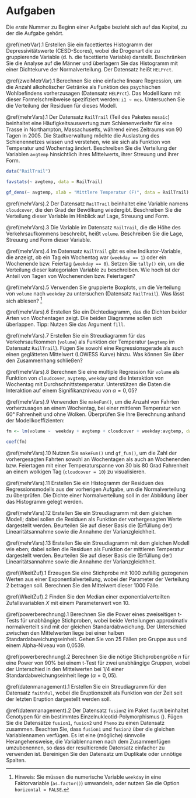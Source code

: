 # Aufgaben

Die *erste* Nummer zu Beginn einer Aufgabe bezieht sich auf das Kapitel, zu der die Aufgabe gehört.

<!-- Referenzen zu den Kapiteln müssen noch eingefügt werden -->


\@ref(metrVar).1 Erstellen Sie ein facettiertes Histogramm der Depressivitätswerte (CESD-Scores), wobei die Drogenart die zu gruppierende Variable (d.\ h. die facettierte Variable) darstellt. Beschränken Sie die Analyse auf die Männer und überlagern Sie das Histogramm mit einer Dichtekurve der Normalverteilung. Der Datensatz heißt `HELPrct`.


\@ref(zweiMetrVar).1 Berechnen Sie eine einfache lineare Regression, um die Anzahl alkoholischer Getränke als Funktion des psychischen Wohlbefindens vorherzusagen (Datensatz `HELPrct`). Das Modell kann mit dieser Formelschreibweise spezifiziert werden: `i1 ~ mcs`. Untersuchen Sie die Verteilung der Residuen für dieses Modell. 

\@ref(mehrVars).1 Der Datensatz `RailTrail` (Teil des Paketes `mosaic`) beinhaltet eine Häufigkeitsauswertung zum Schienenverkehr für eine Trasse in Northampton, Massachusetts, während eines Zeitraums von 90 Tagen in 2005. Die Stadtverwaltung möchte die Auslastung des Schienennetzes wissen und verstehen, wie sie sich als Funktion von Temperatur und Wochentag ändert. Beschreiben Sie die Verteilung der Variablen `avgtemp` hinsichtlich ihres Mittelwerts, ihrer Streuung und ihrer Form.


```r
data("RailTrail")

favstats(~ avgtemp, data = RailTrail)

gf_dens(~ avgtemp, xlab = "Mittlere Temperatur (F)", data = RailTrail)
```


\@ref(mehrVars).2 Der Datensatz `RailTrail` beinhaltet eine Variable namens `cloudcover`, die den Grad der Bewölkung wiedergibt. Beschreiben Sie die Verteilung dieser Variable im Hinblick auf Lage, Streuung und Form.


\@ref(mehrVars).3 Die Variable im Datensatz `RailTrail`, die die Höhe des Verkehrsaufkommens beschreibt, heißt `volume`. Beschreiben Sie die Lage, Streuung und Form dieser Variable.


\@ref(mehrVars).4 Im Datensatz `RailTrail` gibt es eine Indikator-Variable, die anzeigt, ob ein Tag ein Wochentag war (`weekday == 1`) oder ein Wochenende bzw. Feiertag (`weekday == 0`). Setzen Sie `tally()` ein, um die Verteilung dieser kategorialen Variable zu beschreiben. Wie hoch ist der Anteil von Tagen von Wochenenden bzw. Feiertagen?


\@ref(mehrVars).5 Verwenden Sie gruppierte Boxplots, um die Verteilung von `volume` nach `weekday` zu untersuchen (Datensatz `RailTrail`). Was lässt sich ablesen? ^[Hinweis: Sie müssen die numerische Variable `weekday` in eine Faktorvariable (`as.factor()`) umwandeln, oder nutzen Sie die Option `horizontal = FALSE`.]


\@ref(mehrVars).6 Erstellen Sie ein Dichtediagramm, das die Dichten beider Arten von Wochentagen zeigt. Die beiden Diagramme sollen sich überlappen. Tipp: Nutzen Sie das Argument `fill`.


\@ref(mehrVars).7 Erstellen Sie ein Streudiagramm für das Verkehrsaufkommen (`volume`) als Funktion der Temperatur (`avgtemp` im Datensatz `RailTrail`). Fügen Sie sowohl eine Regressionsgerade als auch einen geglätteten Mittelwert (LOWESS Kurve) hinzu. Was können Sie über den Zusammenhang schließen? 


\@ref(mehrVars).8 Berechnen Sie eine multiple Regression für `volume` als Funktion von `cloudcover`, `avgtemp`, `weekday` und die Interaktion von Wochentag mit Durchschnittstemperatur. Unterstützen die Daten die Interaktion auf einem Signifikanzniveau von $\alpha = 0,05$?

\@ref(mehrVars).9 Verwenden Sie `makeFun()`, um die Anzahl von Fahrten vorherzusagen an einem Wochentag, bei einer mittleren Temperatur von 60° Fahrenheit und ohne Wolken. Überprüfen Sie Ihre Berechnung anhand der Modellkoeffizienten:

```r
fm <- lm(volume ~  weekday + avgtemp + cloudcover + weekday:avgtemp, data = RailTrail)

coef(fm)
```


\@ref(mehrVars).10 Nutzen Sie `makeFun()` und `gf_fun()`, um die Zahl der vorhergesagten Fahrten sowohl an Wochentagen als auch an Wochenenden bzw. Feiertagen mit einer Temperaturspanne von 30 bis 80 Grad Fahrenheit an einem wolkigen Tag (`cloudcover = 10`) zu visualisieren.


\@ref(mehrVars).11 Erstellen Sie ein Histogramm der Residuen des Regressionsmodells aus der vorherigen Aufgabe, um die Normalverteilung zu überprüfen. Die Dichte einer Normalverteilung soll in der Abbildung über das Histogramm gelegt werden.


\@ref(mehrVars).12  Erstellen Sie ein Streudiagramm mit dem gleichen Modell; dabei sollen die Residuen als Funktion der vorhergesagten Werte dargestellt werden. Beurteilen Sie auf dieser Basis die (Erfüllung der) Linearitätsannahme sowie die Annahme der Varianzgleichheit.


\@ref(mehrVars).13  Erstellen Sie ein Streudiagramm mit dem gleichen Modell wie eben; dabei sollen die Residuen als Funktion der mittleren Temperatur dargestellt werden. Beurteilen Sie auf dieser Basis die (Erfüllung der) Linearitätsannahme sowie die Annahme der Varianzgleichheit.


\@ref(WkeitZuf).1  Erzeugen Sie eine Stichprobe mit 1000 zufällig gezogenen Werten aus einer Exponentialverteilung, wobei der Parameter der Verteilung 2 betragen soll. Berechnen Sie den Mittelwert dieser 1000 Fälle.


\@ref(WkeitZuf).2 Finden Sie den Median einer exponentialverteilten Zufallsvariablen $X$ mit einem Parameterwert von 10.

\@ref(powerberechnung).1 Berechnen Sie die Power eines zweiseitigen t-Tests für unabhängige Stichproben, wobei beide Verteilungen approximativ normalverteilt sind mit der gleichen Standardabweichung. Der Unterschied zwischen den Mittelwerten liege bei einer halben Standardabweichungseinheit. Gehen Sie von 25 Fällen pro Gruppe aus und einem Alpha-Niveau von 0,0539.

\@ref(powerberechnung).2 Berechnen Sie die nötige Stichprobengröße $n$ für eine Power von 90% bei einem t-Test für zwei unabhängige Gruppen, wobei der Unterschied in den Mittelwerten bei $1/4$ einer Standardabweichungseinheit liege ($\alpha = 0,05$).


\@ref(datenmanagement).1 Erstellen Sie ein Streudiagramm für den Datensatz  `faithful`, wobei die Eruptionszeit als Funktion von der Zeit seit der letzten Eruption dargestellt werden soll.


\@ref(datenmanagement).2 Der Datensatz `fusion2` im \textsf{R} Paket `fastR` beinhaltet Genotypen für ein bestimmtes Einzelnukleotid-Polymorphismus (\textsc{SNP}). Fügen Sie die Datensätze `fusion1`, `fusion2` und `Pheno` zu einen Datensatz zusammen. Beachten Sie, dass `fusion1` und `fusion2` über die gleichen Variablennamen verfügen. Es ist eine (mögliche) sinnvolle Herangehensweise, die Variablennamen nach dem Zusammenfügen umzubenennen, so dass der resultierende Datensatz einfacher zu verwenden ist. Bereinigen Sie den Datensatz um Duplikate oder unnötige Spalten.

\index{lm()}
